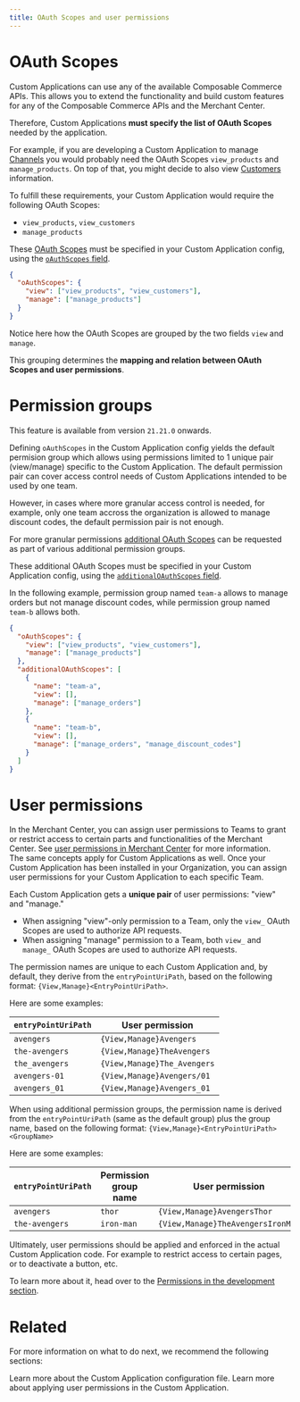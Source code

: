 ```yaml
---
title: OAuth Scopes and user permissions
---
```


# OAuth Scopes

Custom Applications can use any of the available Composable Commerce APIs. This allows you to extend the functionality and build custom features for any of the Composable Commerce APIs and the Merchant Center.

Therefore, Custom Applications **must specify the list of OAuth Scopes** needed by the application.

For example, if you are developing a Custom Application to manage [Channels](https://docs.commercetools.com/api/projects/channels) you would probably need the OAuth Scopes `view_products` and `manage_products`. On top of that, you might decide to also view [Customers](https://docs.commercetools.com/api/projects/customers) information.

To fulfill these requirements, your Custom Application would require the following OAuth Scopes:

* `view_products`, `view_customers`
* `manage_products`

These [OAuth Scopes](https://docs.commercetools.com/api/scopes) must be specified in your Custom Application config, using the [`oAuthScopes` field](/api-reference/application-config#oauthscopes).

```json title="custom-application-config.json"
{
  "oAuthScopes": {
    "view": ["view_products", "view_customers"],
    "manage": ["manage_products"]
  }
}
```

Notice here how the OAuth Scopes are grouped by the two fields `view` and `manage`.

This grouping determines the **mapping and relation between OAuth Scopes and user permissions**.

# Permission groups

<Info>

This feature is available from version `21.21.0` onwards.

</Info>

Defining `oAuthScopes` in the Custom Application config yields the default permision group which allows using permissions limited to 1 unique pair (view/manage) specific to the Custom Application. The default permission pair can cover access control needs of Custom Applications intended to be used by one team.

However, in cases where more granular access control is needed, for example, only one team accross the organization is allowed to manage discount codes, the default permission pair is not enough.

For more granular permissions [additional OAuth Scopes](https://docs.commercetools.com/api/scopes) can be requested as part of various additional permission groups. 

These additional OAuth Scopes must be specified in your Custom Application config, using the [`additionalOAuthScopes` field](/api-reference/application-config#additionaloauthscopes).

In the following example, permission group named `team-a` allows to manage orders but not manage discount codes, while permission group named `team-b` allows both.

```json title="custom-application-config.json" highlightLines="6-17"
{
  "oAuthScopes": {
    "view": ["view_products", "view_customers"],
    "manage": ["manage_products"]
  },
  "additionalOAuthScopes": [
    {
      "name": "team-a",
      "view": [],
      "manage": ["manage_orders"]
    },
    {
      "name": "team-b",
      "view": [],
      "manage": ["manage_orders", "manage_discount_codes"]
    }
  ]
}
```

# User permissions

In the Merchant Center, you can assign user permissions to Teams to grant or restrict access to certain parts and functionalities of the Merchant Center. See [user permissions in Merchant Center](https://docs.commercetools.com/merchant-center/user-permissions) for more information.<br />
The same concepts apply for Custom Applications as well. Once your Custom Application has been installed in your Organization, you can assign user permissions for your Custom Application to each specific Team.

Each Custom Application gets a **unique pair** of user permissions: "view" and "manage."

* When assigning "view"-only permission to a Team, only the `view_` OAuth Scopes are used to authorize API requests.
* When assigning "manage" permission to a Team, both `view_` and `manage_` OAuth Scopes are used to authorize API requests.

<Info>

The permission names are unique to each Custom Application and, by default, they derive from the `entryPointUriPath`, based on the following format: `{View,Manage}<EntryPointUriPath>`.

Here are some examples:

| `entryPointUriPath` | User permission |
| --- | --- |
| `avengers` | `{View,Manage}Avengers` |
| `the-avengers` | `{View,Manage}TheAvengers` |
| `the_avengers` | `{View,Manage}The_Avengers` |
| `avengers-01` | `{View,Manage}Avengers/01` |
| `avengers_01` | `{View,Manage}Avengers_01` |

When using additional permission groups, the permission name is derived from the `entryPointUriPath` (same as the default group) plus the group name, based on the following format: `{View,Manage}<EntryPointUriPath><GroupName>`

Here are some examples:

| `entryPointUriPath` | Permission group name | User permission |
| --- | --- | --- |
| `avengers` | `thor` | `{View,Manage}AvengersThor` |
| `the-avengers` | `iron-man` | `{View,Manage}TheAvengersIronMan` |

</Info>

Ultimately, user permissions should be applied and enforced in the actual Custom Application code. For example to restrict access to certain pages, or to deactivate a button, etc.

To learn more about it, head over to the [Permissions in the development section](/development/permissions).

# Related

For more information on what to do next, we recommend the following sections:

<Cards smallTitle clickable>
  <Card
    title="Application Config"
    href="/api-reference/application-config"
  >
    Learn more about the Custom Application configuration file.
  </Card>
  <Card
    title="Applying user permissions"
    href="/development/permissions"
  >
    Learn more about applying user permissions in the Custom Application.
  </Card>
</Cards>
